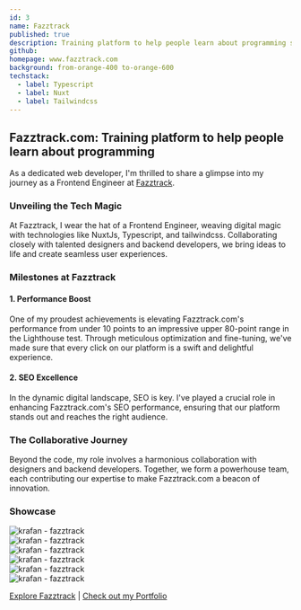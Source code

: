 ```yaml
---
id: 3
name: Fazztrack
published: true
description: Training platform to help people learn about programming so they can improve their skills in technology.
github:
homepage: www.fazztrack.com
background: from-orange-400 to-orange-600
techstack:
  - label: Typescript
  - label: Nuxt
  - label: Tailwindcss
---
```


## Fazztrack.com: Training platform to help people learn about programming

As a dedicated web developer, I'm thrilled to share a glimpse into my journey as a Frontend Engineer at [Fazztrack](https://www.fazztrack.com/).

### Unveiling the Tech Magic

At Fazztrack, I wear the hat of a Frontend Engineer, weaving digital magic with technologies like NuxtJs, Typescript, and tailwindcss. Collaborating closely with talented designers and backend developers, we bring ideas to life and create seamless user experiences.

### Milestones at Fazztrack

#### 1. Performance Boost

One of my proudest achievements is elevating Fazztrack.com's performance from under 10 points to an impressive upper 80-point range in the Lighthouse test. Through meticulous optimization and fine-tuning, we've made sure that every click on our platform is a swift and delightful experience.

#### 2. SEO Excellence

In the dynamic digital landscape, SEO is key. I've played a crucial role in enhancing Fazztrack.com's SEO performance, ensuring that our platform stands out and reaches the right audience.

### The Collaborative Journey

Beyond the code, my role involves a harmonious collaboration with designers and backend developers. Together, we form a powerhouse team, each contributing our expertise to make Fazztrack.com a beacon of innovation.

### Showcase

<Carousel className='w-full rounded-md bg-gradient-to-br from-orange-400 to-orange-600 p-8'>
  <CarouselContent>
    <CarouselItem className='shadow-xl'>
      <div className='relative aspect-video w-full overflow-hidden rounded-sm'>
        <Image
          src='/img/projects/fazztrack/screenshot-2.png'
          alt='krafan - fazztrack'
          fill
          sizes='100%'
          className='!mt-0 h-full w-full object-cover'
        />
      </div>
    </CarouselItem>
    <CarouselItem className='shadow-xl'>
      <div className='relative aspect-video w-full overflow-hidden rounded-sm'>
        <Image
          src='/img/projects/fazztrack/screenshot-3.png'
          alt='krafan - fazztrack'
          fill
          sizes='100%'
          className='!mt-0 h-full w-full object-cover'
        />
      </div>
    </CarouselItem>
    <CarouselItem className='shadow-xl'>
      <div className='relative aspect-video w-full overflow-hidden rounded-sm'>
        <Image
          src='/img/projects/fazztrack/screenshot-4.png'
          alt='krafan - fazztrack'
          fill
          sizes='100%'
          className='!mt-0 h-full w-full object-cover'
        />
      </div>
    </CarouselItem>
    <CarouselItem className='shadow-xl'>
      <div className='relative aspect-video w-full overflow-hidden rounded-sm'>
        <Image
          src='/img/projects/fazztrack/screenshot-1.png'
          alt='krafan - fazztrack'
          fill
          sizes='100%'
          className='!mt-0 h-full w-full object-cover'
        />
      </div>
    </CarouselItem>
    <CarouselItem className='shadow-xl'>
      <div className='relative aspect-video w-full overflow-hidden rounded-sm'>
        <Image
          src='/img/projects/fazztrack/screenshot-5.png'
          alt='krafan - fazztrack'
          fill
          sizes='100%'
          className='!mt-0 h-full w-full object-cover'
        />
      </div>
    </CarouselItem>
    <CarouselItem className='shadow-xl'>
      <div className='relative aspect-video w-full overflow-hidden rounded-sm'>
        <Image
          src='/img/projects/fazztrack/screenshot-6.png'
          alt='krafan - fazztrack'
          fill
          sizes='100%'
          className='!mt-0 h-full w-full object-cover'
        />
      </div>
    </CarouselItem>
  </CarouselContent>
  <CarouselPrevious className='-left-4' />
  <CarouselNext className='-right-4' />
</Carousel>

[Explore Fazztrack](https://www.fazztrack.com/) | [Check out my Portfolio](/project)
